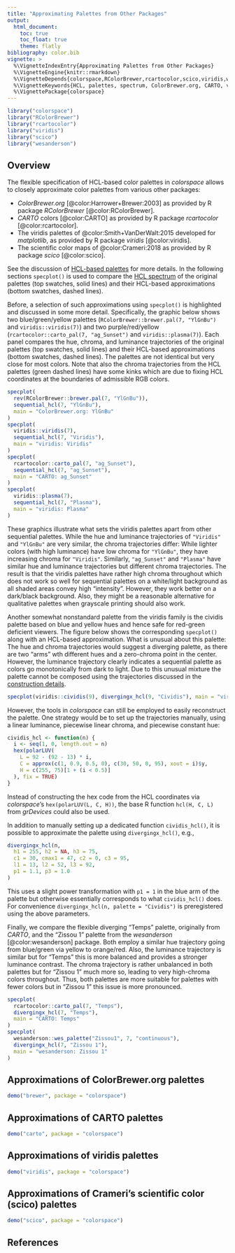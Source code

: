 ```yaml
---
title: "Approximating Palettes from Other Packages"
output:
  html_document:
    toc: true
    toc_float: true
    theme: flatly
bibliography: color.bib
vignette: >
  %\VignetteIndexEntry{Approximating Palettes from Other Packages}
  %\VignetteEngine{knitr::rmarkdown}
  %\VignetteDepends{colorspace,RColorBrewer,rcartocolor,scico,viridis,wesanderson}
  %\VignetteKeywords{HCL, palettes, spectrum, ColorBrewer.org, CARTO, viridis}
  %\VignettePackage{colorspace}
---
```


```r
library("colorspace")
library("RColorBrewer")
library("rcartocolor")
library("viridis")
library("scico")
library("wesanderson")
```

## Overview

The flexible specification of HCL-based color palettes in _colorspace_ allows
to closely approximate color palettes from various other packages:

* _ColorBrewer.org_ [@color:Harrower+Brewer:2003] as provided by R package _RColorBrewer_ [@color:RColorBrewer].
* _CARTO_ colors [@color:CARTO] as provided by R package _rcartocolor_ [@color:rcartocolor].
* The viridis palettes of @color:Smith+VanDerWalt:2015 developed for _matplotlib_,
  as provided by R package _viridis_ [@color:viridis].
* The scientific color maps of @color:Crameri:2018 as provided by R package _scico_ [@color:scico].

See the discussion of [HCL-based palettes](hcl_palettes.html) for more details. In the
following sections `specplot()` is used to compare the [HCL spectrum](palette_visualization.html#hcl-and-rgb-spectrum)
of the original palettes (top swatches, solid lines) and their HCL-based approximations (bottom swatches, dashed lines).

Before, a selection of such approximations using `specplot()` is highlighted and discussed in some more detail.
Specifically, the graphic below shows two blue/green/yellow palettes (`RColorBrewer::brewer.pal(7, "YlGnBu")`
and `viridis::viridis(7)`) and two purple/red/yellow (`rcartocolor::carto_pal(7, "ag_Sunset")` and `viridis::plasma(7)`).
Each panel compares the hue, chroma, and luminance trajectories
of the original palettes (top swatches, solid lines) and their HCL-based approximations (bottom swatches, dashed lines).
The palettes are not identical but very close for most colors. Note that also the chroma trajectories from the HCL
palettes (green dashed lines) have some kinks which are due to fixing HCL coordinates at the boundaries of
admissible RGB colors.

```r
specplot(
  rev(RColorBrewer::brewer.pal(7, "YlGnBu")),
  sequential_hcl(7, "YlGnBu"),
  main = "ColorBrewer.org: YlGnBu"
)
specplot(
  viridis::viridis(7),
  sequential_hcl(7, "Viridis"),
  main = "viridis: Viridis"
)
specplot(
  rcartocolor::carto_pal(7, "ag_Sunset"),
  sequential_hcl(7, "ag_Sunset"),
  main = "CARTO: ag_Sunset"
)
specplot(
  viridis::plasma(7),
  sequential_hcl(7, "Plasma"),
  main = "viridis: Plasma"
)
```

These graphics illustrate what sets the viridis palettes apart from
other sequential palettes. While the hue and luminance trajectories of `"Viridis"` and `"YlGnBu"` are very similar,
the chroma trajectories differ: While lighter colors (with high luminance) have low chroma for `"YlGnBu"`, they have
increasing chroma for `"Viridis"`. Similarly, `"ag_Sunset"` and `"Plasma"` have similar hue and luminance trajectories
but different chroma trajectories. The result is that the viridis palettes have rather high chroma throughout which
does not work so well for sequential palettes on a white/light background as all shaded areas convey high "intensity".
However, they work better on a dark/black background. Also, they might be a reasonable
alternative for qualitative palettes when grayscale printing should also work.

Another somewhat nonstandard palette from the viridis family is the
cividis palette based on blue and yellow hues and hence safe for red-green deficient viewers.
The figure below shows the corresponding `specplot()` along with an HCL-based approximation.
What is unusual about this palette: The hue and chroma trajectories would suggest a diverging palette,
as there are two "arms" wth different hues and a zero-chroma point in the center. However,
the luminance trajectory clearly indicates a sequential palette as colors go monotonically from
dark to light. Due to this unusual mixture the palette cannot be composed using the trajectories
discussed in the [construction details](hcl_palettes.html#construction-details).

```r
specplot(viridis::cividis(9), divergingx_hcl(9, "Cividis"), main = "viridis: Cividis")
```

However, the tools in _colorspace_ can still be employed to easily reconstruct the palette.
One strategy would be to set up the trajectories manually, using a linear luminance, piecewise
linear chroma, and piecewise constant hue:

```r
cividis_hcl <- function(n) {
  i <- seq(1, 0, length.out = n)
  hex(polarLUV(
    L = 92 - (92 - 13) * i,
    C = approx(c(1, 0.9, 0.5, 0), c(30, 50, 0, 95), xout = i)$y,
    H = c(255, 75)[1 + (i < 0.5)]
  ), fix = TRUE)
}
```

Instead of constructing the hex code from the HCL coordinates via _colorspace_'s `hex(polarLUV(L, C, H))`,
the base R function `hcl(H, C, L)` from _grDevices_ could also be used.

In addition to manually setting up a dedicated function `cividis_hcl()`, it is possible to approximate the
palette using `divergingx_hcl()`, e.g.,

```r
divergingx_hcl(n,
  h1 = 255, h2 = NA, h3 = 75,
  c1 = 30, cmax1 = 47, c2 = 0, c3 = 95,
  l1 = 13, l2 = 52, l3 = 92,
  p1 = 1.1, p3 = 1.0
)
```

This uses a slight power transformation with `p1 = 1` in the blue arm of the palette but otherwise essentially
corresponds to what `cividis_hcl()` does. For convenience `divergingx_hcl(n, palette = "Cividis")` is preregistered
using the above parameters.

Finally, we compare the flexible diverging "Temps" palette, originally from _CARTO_, and the "Zissou 1" palette
from the _wesanderson_ [@color:wesanderson] package. Both employ a similar hue trajectory going from blue/green
via yellow to orange/red. Also, the luminance trajectory is similar but for "Temps" this is more balanced and
provides a stronger luminance contrast. The chroma trajectory is rather unbalanced in both palettes but for
"Zissou 1" much more so, leading to very high-chroma colors throughout. Thus, both palettes are more suitable
for palettes with fewer colors but in "Zissou 1" this issue is more pronounced.

```r
specplot(
  rcartocolor::carto_pal(7, "Temps"),
  divergingx_hcl(7, "Temps"),
  main = "CARTO: Temps"
)
specplot(
  wesanderson::wes_palette("Zissou1", 7, "continuous"),
  divergingx_hcl(7, "Zissou 1"),
  main = "wesanderson: Zissou 1"
)
```



## Approximations of ColorBrewer.org palettes

```r
demo("brewer", package = "colorspace")
```


## Approximations of CARTO palettes

```r
demo("carto", package = "colorspace")
```


## Approximations of viridis palettes

```r
demo("viridis", package = "colorspace")
```


## Approximations of Crameri's scientific color (scico) palettes

```r
demo("scico", package = "colorspace")
```


## References
